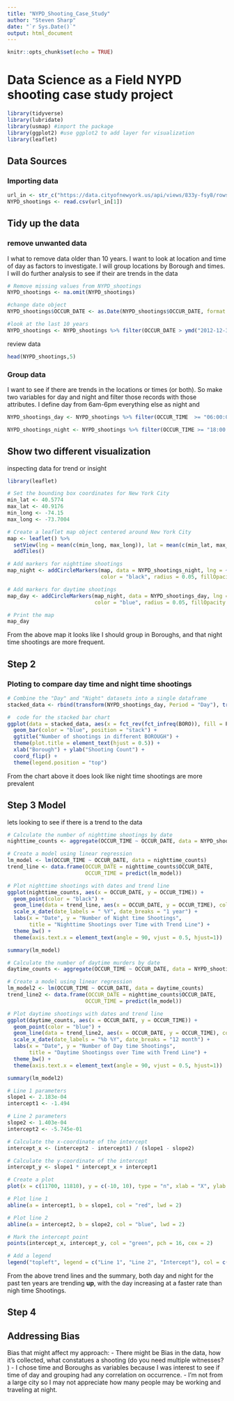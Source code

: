 ---
title: "NYPD_Shooting_Case_Study"
author: "Steven Sharp"
date: "`r Sys.Date()`"
output: html_document
---

```{r setup, include=FALSE}
knitr::opts_chunk$set(echo = TRUE)
```

# Data Science as a Field NYPD shooting case study project



```{r Import_libs}
library(tidyverse)
library(lubridate)
library(usmap) #import the package
library(ggplot2) #use ggplot2 to add layer for visualization
library(leaflet)

```


## Data Sources 
### Importing data 
```{r GetData}
url_in <- str_c("https://data.cityofnewyork.us/api/views/833y-fsy8/rows.csv?accessType=DOWNLOAD")
NYPD_shootings <- read.csv(url_in[1])

```


 

## Tidy up the data
### remove unwanted data

I what to remove data older than 10 years. I want to look at location and time of day as factors to investigate. I will group locations by Borough and times. I will do further analysis to see if their are trends in the data


```{r tidy}


# Remove missing values from NYPD_shootings
NYPD_shootings <- na.omit(NYPD_shootings)

#change date object
NYPD_shootings$OCCUR_DATE <- as.Date(NYPD_shootings$OCCUR_DATE, format = "%m/%d/%Y")

#look at the last 10 years
NYPD_shootings <- NYPD_shootings %>% filter(OCCUR_DATE > ymd("2012-12-31"))


```



review data 
```{r inspect}

head(NYPD_shootings,5)
```

### Group data 
I want to see if there are trends in the locations or times (or both). So make two variables for day and night and filter those records with those attributes. I define day from 6am-6pm everything else as night and 

```{r filter_group}


NYPD_shootings_day <- NYPD_shootings %>% filter(OCCUR_TIME  >= "06:00:00" & OCCUR_TIME <= "17:59:59")

NYPD_shootings_night <- NYPD_shootings %>% filter(OCCUR_TIME >= "18:00:00" & OCCUR_TIME <= "5:59:59")


```

## Show two different visualization
inspecting data for trend or insight

```{r graph data}



library(leaflet)

# Set the bounding box coordinates for New York City
min_lat <- 40.5774
max_lat <- 40.9176
min_long <- -74.15
max_long <- -73.7004

# Create a leaflet map object centered around New York City
map <- leaflet() %>%
  setView(lng = mean(c(min_long, max_long)), lat = mean(c(min_lat, max_lat)), zoom = 11) %>%
  addTiles()

# Add markers for nighttime shootings
map_night <- addCircleMarkers(map, data = NYPD_shootings_night, lng = ~Longitude, lat = ~Latitude,
                              color = "black", radius = 0.05, fillOpacity = 0.01)

# Add markers for daytime shootings
map_day <- addCircleMarkers(map_night, data = NYPD_shootings_day, lng = ~Longitude, lat = ~Latitude,
                            color = "blue", radius = 0.05, fillOpacity = 0.01)

# Print the map
map_day


```


From the above map it looks like I should group in Boroughs, and that night time shootings are more frequent.


## Step 2
### Ploting to compare day time and night time shootings
```{r graph data2}

# Combine the "Day" and "Night" datasets into a single dataframe
stacked_data <- rbind(transform(NYPD_shootings_day, Period = "Day"), transform(NYPD_shootings_night, Period = "Night"))

#  code for the stacked bar chart
ggplot(data = stacked_data, aes(x = fct_rev(fct_infreq(BORO)), fill = Period)) +
  geom_bar(color = "blue", position = "stack") +
  ggtitle("Number of shootings in different BOROUGH") +
  theme(plot.title = element_text(hjust = 0.5)) +
  xlab("Borough") + ylab("Shooting Count") +
  coord_flip() +
  theme(legend.position = "top")


```
From the chart above it does look like night time shootings are more prevalent

## Step 3 Model 
lets looking to see if there is a trend to the data 

```{r model}





# Calculate the number of nighttime shootings by date
nighttime_counts <- aggregate(OCCUR_TIME ~ OCCUR_DATE, data = NYPD_shootings_night, FUN = length)

# Create a model using linear regression
lm_model <- lm(OCCUR_TIME ~ OCCUR_DATE, data = nighttime_counts)
trend_line <- data.frame(OCCUR_DATE = nighttime_counts$OCCUR_DATE,
                         OCCUR_TIME = predict(lm_model))

# Plot nighttime shootings with dates and trend line
ggplot(nighttime_counts, aes(x = OCCUR_DATE, y = OCCUR_TIME)) +
  geom_point(color = "black") +
  geom_line(data = trend_line, aes(x = OCCUR_DATE, y = OCCUR_TIME), color = "red") +
  scale_x_date(date_labels = " %Y", date_breaks = "1 year") +
  labs(x = "Date", y = "Number of Night time Shootings",
       title = "Nighttime Shootings over Time with Trend Line") +
  theme_bw() +
  theme(axis.text.x = element_text(angle = 90, vjust = 0.5, hjust=1))

summary(lm_model)

# Calculate the number of daytime murders by date
daytime_counts <- aggregate(OCCUR_TIME ~ OCCUR_DATE, data = NYPD_shootings_day, FUN = length)

# Create a model using linear regression
lm_model2 <- lm(OCCUR_TIME ~ OCCUR_DATE, data = daytime_counts)
trend_line2 <- data.frame(OCCUR_DATE = nighttime_counts$OCCUR_DATE,
                         OCCUR_TIME = predict(lm_model))

# Plot daytime shootings with dates and trend line
ggplot(daytime_counts, aes(x = OCCUR_DATE, y = OCCUR_TIME)) +
  geom_point(color = "blue") +
  geom_line(data = trend_line2, aes(x = OCCUR_DATE, y = OCCUR_TIME), color = "red") +
  scale_x_date(date_labels = "%b %Y", date_breaks = "12 month") +
  labs(x = "Date", y = "Number of Day time Shootings",
       title = "Daytime Shootingss over Time with Trend Line") +
  theme_bw() +
  theme(axis.text.x = element_text(angle = 90, vjust = 0.5, hjust=1))

summary(lm_model2)

```
```{r analisys}
# Line 1 parameters
slope1 <- 2.183e-04
intercept1 <- -1.494

# Line 2 parameters
slope2 <- 1.403e-04
intercept2 <- -5.745e-01

# Calculate the x-coordinate of the intercept
intercept_x <- (intercept2 - intercept1) / (slope1 - slope2)

# Calculate the y-coordinate of the intercept
intercept_y <- slope1 * intercept_x + intercept1

# Create a plot
plot(x = c(11700, 11810), y = c(-10, 10), type = "n", xlab = "X", ylab = "Y")

# Plot line 1
abline(a = intercept1, b = slope1, col = "red", lwd = 2)

# Plot line 2
abline(a = intercept2, b = slope2, col = "blue", lwd = 2)

# Mark the intercept point
points(intercept_x, intercept_y, col = "green", pch = 16, cex = 2)

# Add a legend
legend("topleft", legend = c("Line 1", "Line 2", "Intercept"), col = c("red", "blue", "green"), lty = 1, lwd = 2, pch = c(NA, NA, 16), cex = 0.8)

```



From the above trend lines and the summary, both day and night for the past ten years are trending **up**, with the day increasing at a faster rate than nigh time Shootings.

## Step 4 
## Addressing Bias

Bias that might affect my approach:
- There might be Bias in the data, how it's collected, what constatues a shooting (do you need multiple witnesses? )
- I chose time and Boroughs as variables because I was interest to see if time of day and grouping had any correlation on occurrence. 
- I'm not from a large city so I may not appreciate how many people may be working and traveling at night. 



